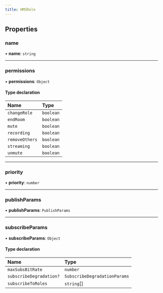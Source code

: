 ```yaml
---
title: HMSRole
---
```


## Properties

### name

• **name**: `string`

---

### permissions

• **permissions**: `Object`

#### Type declaration

| Name           | Type      |
| :------------- | :-------- |
| `changeRole`   | `boolean` |
| `endRoom`      | `boolean` |
| `mute`         | `boolean` |
| `recording`    | `boolean` |
| `removeOthers` | `boolean` |
| `streaming`    | `boolean` |
| `unmute`       | `boolean` |

---

### priority

• **priority**: `number`

---

### publishParams

• **publishParams**: `PublishParams`

---

### subscribeParams

• **subscribeParams**: `Object`

#### Type declaration

| Name                    | Type                         |
| :---------------------- | :--------------------------- |
| `maxSubsBitRate`        | `number`                     |
| `subscribeDegradation?` | `SubscribeDegradationParams` |
| `subscribeToRoles`      | `string`[]                   |
